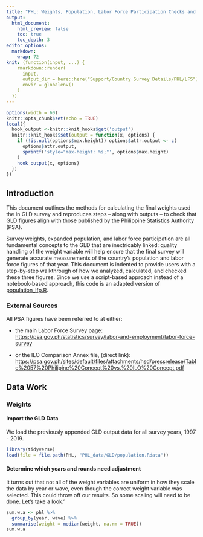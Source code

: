 ```yaml
---
title: "PHL: Weights, Population, Labor Force Participation Checks and Methodology"
output: 
  html_document:
    html_preview: false
    toc: true
    toc_depth: 3
editor_options: 
  markdown: 
    wrap: 72
knit: (function(input, ...) {
    rmarkdown::render(
      input,
      output_dir = here::here("Support/Country Survey Details/PHL/LFS"),
      envir = globalenv()
    )
  })
---
```


```r
options(width = 60)
knitr::opts_chunk$set(echo = TRUE)
local({
  hook_output <-knitr::knit_hooks$get('output')
  knitr::knit_hooks$set(output = function(x, options) {
    if (!is.null(options$max.height)) options$attr.output <- c(
      options$attr.output,
      sprintf('style="max-height: %s;"', options$max.height)
    )
    hook_output(x, options)
  })
})
```

## Introduction

This document outlines the methods for calculating the final weights
used the in GLD survey and reproduces steps -- along with outputs -- to
check that GLD figures align with those published by the Philippine
Statistics Authority (PSA).

Survey weights, expanded population, and labor force participation are
all fundamental concepts to the GLD that are inextricably linked:
quality handling of the weight variable will help ensure that the final
survey will generate accurate measurements of the country's population
and labor force figures of that year. This document is indented to
provide users with a step-by-step walkthrough of how we analyzed,
calculated, and checked these three figures. Since we use a script-based
approach instead of a notebook-based approach, this code is an adapted
version of [population_lfp.R](/Support/Global/population_lfp.R).

### External Sources

All PSA figures have been referred to at either:

-   the main Labor Force Survey page:
    <https://psa.gov.ph/statistics/survey/labor-and-employment/labor-force-survey>

-   or the ILO Comparison Annex file, (direct link):
    <https://psa.gov.ph/sites/default/files/attachments/hsd/pressrelease/Table%2057%20Philipine%20Concept%20vs.%20ILO%20Concept.pdf>

## Data Work

### Weights

#### Import the GLD Data

We load the previously appended GLD output data for all survey years,
1997 - 2019.

```r
library(tidyverse)
load(file = file.path(PHL, "PHL_data/GLD/population.Rdata"))
```

#### Determine which years and rounds need adjustment 

It turns out that not all of the weight variables are uniform in how
they scale the data by year or wave, even though the correct weight
variable was selected. This could throw off our results. So some scaling
will need to be done. Let's take a look.'

```r
sum.w.a <- phl %>%
  group_by(year, wave) %>%
  summarise(weight = median(weight, na.rm = TRUE))
sum.w.a
```
